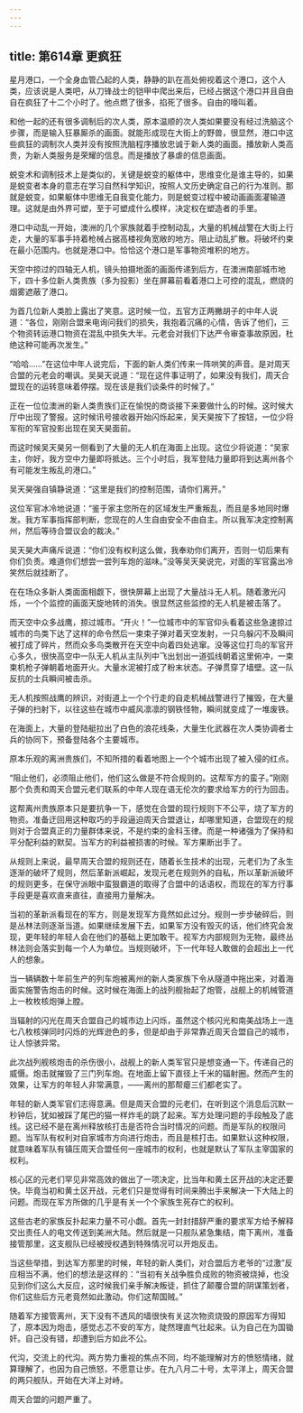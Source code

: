 ```yaml
---
---
---
```

title: 第614章 更疯狂
---



星月港口，一个全身血管凸起的人类，静静的趴在高处俯视着这个港口，这个人类，应该说是人类吧，从刀锋战士的铠甲中爬出来后，已经占据这个港口并且自由自在疯狂了十二个小时了。他点燃了很多，掐死了很多。自由的嚎叫着。

和他一起的还有很多调制后的次人类，原本温顺的次人类如果要没有经过洗脑这个步骤，而是输入狂暴厮杀的画面。就能形成现在大街上的野兽，很显然，港口中这些疯狂的调制次人类并没有按照洗脑程序播放忠诚于新人类的画面。播放新人类高贵，为新人类服务是荣耀的信息。而是播放了暴虐的信息画面。

蜕变术和调制技术上是类似的，关键是蜕变的躯体中，思维变化是谁主导的，如果是蜕变者本身的意志在学习自然科学知识，按照人文历史确定自己的行为准则。那就是蜕变，如果躯体中思维无自我变化能力，则是蜕变过程中被动画画面灌输道理。这就是由外界可塑，至于可塑成什么模样，决定权在塑造者的手里。

港口中动乱一开始，澳洲的几个家族就着手控制动乱，大量的机械战警在大街上行走，大量的军事手持着枪械占据高楼视角宽敞的地方。阻止动乱扩散。将破坏约束在最小范围内。也就是港口中。恰恰这个港口是军事物资堆积的地方。

天空中掠过的四轴无人机，镜头拍摄地面的画面传递到后方，在澳洲南部城市地下，四十多位新人类贵族（多为投影）坐在屏幕前看着港口上可控的混乱，燃烧的烟雾遮蔽了港口。

为首几位新人类脸上露出了笑意。这时候一位，五官方正两撇胡子的中年人说道：“各位，刚刚合盟来电询问我们的损失，我抱着沉痛的心情，告诉了他们，三个物资转运港口物资在混乱中损失大半。元老会对我们下达严令审查事故原因，杜绝这种可能再次发生。”

“哈哈……”在这位中年人说完后，下面的新人类们传来一阵哄笑的声音。是对周天合盟的元老会的嘲讽。吴昊天说道：“现在这件事证明了，如果没有我们，周天合盟现在的运转意味着停摆。现在该是我们谈条件的时候了。”

正在一位位澳洲的新人类贵族们正在愉悦的商谈接下来要做什么的时候。这时候大厅中出现了警报。这时候讯号接收器开始闪烁起来，吴天昊按下了按钮，一位少将军衔的军官投影出现在吴天昊面前。

而这时候吴天昊另一侧看到了大量的无人机在海面上出现。这位少将说道：“吴家主，你好，我方空中力量即将抵达。三个小时后，我军登陆力量即将到达离州各个有可能发生叛乱的港口。”

吴天昊强自镇静说道：“这里是我们的控制范围，请你们离开。”

这位军官冰冷地说道：“鉴于家主您所在的区域发生严重叛乱，而且是多地同时爆发。我方军事指挥部判断，您现在的人生自由安全不由自主。所以我军决定控制离州，然后等待合盟议会的裁决。”

吴天昊大声痛斥说道：“你们没有权利这么做，我奉劝你们离开，否则一切后果有你们负责。难道你们想尝一尝列车炮的滋味。”没等吴天昊说完，对面的军官露出冷笑然后就挂断了。

在在场众多新人类面面相觑下，很快屏幕上出现了大量战斗无人机。随着激光闪烁，一个个监控的画面天旋地转的消失。很显然这些监控的无人机是被击落了。

而天空中众多战鹰，掠过城市。“开火！”一位城市中的军官仰头看着这些急速掠过城市的鸟类下达了这样的命令然后一束束子弹对着天空发射，一只鸟躲闪不及瞬间被打成了碎片，然而众多鸟类散开在天空中向着四处逃窜。没等这位打鸟的军官开心多久，很快高空中一队无人机从主队列中飞出划出一道弧线朝着这里俯冲，一束束机枪子弹朝着地面开火。大量水泥被打成了粉末状态。子弹贯穿了墙壁。这一队反抗的士兵瞬间被击杀。

无人机按照战鹰的辨识，对街道上一个个行走的自走机械战警进行了摧毁，在大量子弹的扫射下，以往这些在城市中威风凛凛的钢铁怪物，瞬间就变成了一堆废铁。

在海面上，大量的登陆艇拉出了白色的浪花线条，大量生化武器在次人类协调者士兵的协同下，预备登陆各个主要城市。

原本乐观的离洲贵族们，不知所措的看着地图上一个个城市出现了被入侵的红点。

“阻止他们，必须阻止他们，他们这么做是不符合规则的。这帮军方的蛮子。”刚刚那个负责和周天合盟元老们联系的中年人现在语无伦次的要求给军方的行为回击。

这帮离州贵族原本只是要抗争一下，感觉在合盟的现行规则下不公平，烧了军方的物资。准备迂回用这种取巧的手段逼迫周天合盟退让，却哪里知道，合盟现在的规则对于合盟真正的力量群体来说，不是约束的金科玉律。而是一种诸强为了保持和平分配利益的默契。当军方的利益被损害的时候。军方果断出手了。

从规则上来说，最早周天合盟的规则还在，随着长生技术的出现，元老们为了永生逐渐的破坏了规则，然后革新派崛起，发现元老在规则外的自私，所以革新派破坏的规则更多，在保守派眼中蛮狠霸道的取得了合盟中的话语权，而现在的军方行事手段更是喜欢直来直往，直接用力量解决。

当初的革新派看现在的军方，则是发现军方竟然如此过分。规则一步步破碎后，则是丛林法则逐渐当道。如果继续发展下去，如果军方没有毁灭的话，他们终究会发现，更年轻的年轻人会在他们的基础上更加敢干。视军方内部规则为无物，最终丛林法则会落实到每一个人为单位。当规则破坏，下一代年轻人敢做的会超出上一代人的想象。

当一辆辆数十年前生产的列车炮被离州的新人类家族下令从隧道中拖出来，对着海面实施警告炮击的时候。这时候在海面上的战列舰抬起了炮管，战舰上的机械管道上一枚枚核炮弹上膛。

当辐射的闪光在周天合盟自己的城市边上闪烁，虽然这个核闪光和南美战场上一连七八枚核弹同时闪烁的光辉逊色的多，但是却由于非常靠近周天合盟自己的城市，让人惊骇异常。

此次战列舰核炮击的杀伤很小，战舰上的新人类军官只是想变通一下。传递自己的威慑。炮击就摧毁了三门列车炮。在地面上留下直径上千米的辐射圈。然而产生的效果，让军方的年轻人非常满意，——离州的那帮瘪三们都老实了。

年轻的新人类军官们志得意满。但是周天合盟的元老们，在听到这个消息后沉默一秒钟后，犹如被踩了尾巴的猫一样炸毛的跳了起来。军方处理问题的手段触及了底线。这已经不是在离州释放核打击是否符合当时情况的问题。而是军队的权限问题。当军队有权利对自家城市方向进行炮击，而且是核打击。如果默认这种权限，就意味着军队有镇压周天合盟任何一座城市的权利，也就是默认了军队主宰国家的权利。

核心区的元老们罕见非常高效的做出了一项决定，比当年和黄土区开战的决定还要快。毕竟当初和黄土区开战，元老们只是觉得有时间来腾出手来解决一下大陆上的问题。而现在军方所做的几乎是有关一个个家族生死存亡的权利。

这些古老的家族反扑起来力量不可小觑。首先一封封措辞严重的要求军方给予解释交出责任人的电文传送到美洲大陆。然后就是一只舰队紧急集结，南下离州，准备接管那里，这支舰队已经被授权遇到特殊情况可以开炮反击。

当这些举措，到达军方那里的时候，年轻的新人类们，对合盟后方老爷的“过激”反应相当不满，他们的想法是这样的：“当初有关战争胜负成败的物资被烧掉，也没见到你们这么大反应，这时候我们亲手解决叛徒，抓住了颠覆合盟的阴谋策划者，你们这些后方元老竟然如此激动。你们这帮国贼。”

随着军方接管离州，天下没有不透风的墙很快有关这次物资烧毁的原因军方得知了，原本因为炮击，感觉忐忑不安的军方，陡然理直气壮起来。认为自己在为国锄奸。自己没有错，却遭到后方如此不公。

代沟，交流上的代沟。两方势力重视的焦点不同，均不能理解对方的愤怒情绪，就算理解了，也因为自己愤怒，不愿意让步。在九八月二十号，太平洋上，周天合盟的两只舰队，开始在大洋上对峙。

周天合盟的问题严重了。